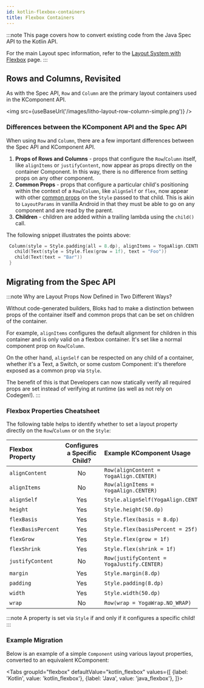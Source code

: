 ```yaml
---
id: kotlin-flexbox-containers
title: Flexbox Containers
---
```



:::note
This page covers how to convert existing code from the Java Spec API to the Kotlin API.

For the main Layout spec information, refer to the [Layout System with Flexbox](mainconcepts/flexbox-yoga.mdx) page.
:::

## Rows and Columns, Revisited

As with the Spec API, `Row` and `Column` are the primary layout containers used in the KComponent API.

<img src={useBaseUrl('/images/litho-layout-row-column-simple.png')} />

### Differences between the KComponent API and the Spec API

When using `Row` and `Column`, there are a few important differences between the Spec API and KComponent API.

1. **Props of Rows and Columns** - props that configure the `Row`/`Column` itself, like `alignItems` or `justifyContent`, now appear as props directly on the container Component. In this way, there is no difference from setting props on any other component.
2. **Common Props** - props that configure a particular child's positioning within the context of a `Row`/`Column`, like `alignSelf` or `flex`, now appear with other [common props](basics.mdx#common-props) on the `Style` passed to that child. This is akin to `LayoutParams` in vanilla Android in that they must be able to go on any component and are read by the parent.
3. **Children** - children are added within a trailing lambda using the `child()` call.

The following snippet illustrates the points above:

 ```kotlin
  Column(style = Style.padding(all = 8.dp), alignItems = YogaAlign.CENTER) {
    child(Text(style = Style.flex(grow = 1f), text = "Foo"))
    child(Text(text = "Bar"))
  }
 ```

## Migrating from the Spec API

:::note Why are Layout Props Now Defined in Two Different Ways?

Without code-generated builders, Bloks had to make a distinction between props of the container itself and common props that can be set on children of the container.

For example, `alignItems` configures the default alignment for children in this container and is only valid on a flexbox container. It's set like a normal component prop on `Row`/`Column`.

On the other hand, `alignSelf` can be respected on any child of a container, whether it's a Text, a Switch, or some custom Component: it's therefore exposed as a common prop via `Style`.

The benefit of this is that Developers can now statically verify all required props are set instead of verifying at runtime (as well as not rely on Codegen!).
:::

### Flexbox Properties Cheatsheet

The following table helps to identify whether to set a layout property directly on the `Row`/`Column` or on the `Style`:

| Flexbox Property | Configures a Specific Child? | Example KComponent Usage |
| :-- | :-: | :-- |
| `alignContent` | No | `Row(alignContent = YogaAlign.CENTER)` |
| `alignItems` | No | `Row(alignItems = YogaAlign.CENTER)` |
| `alignSelf` | Yes | `Style.alignSelf(YogaAlign.CENTER)` |
| `height` | Yes | `Style.height(50.dp)` |
| `flexBasis` | Yes | `Style.flex(basis = 8.dp)` |
| `flexBasisPercent` | Yes | `Style.flex(basisPercent = 25f)` |
| `flexGrow` | Yes | `Style.flex(grow = 1f)` |
| `flexShrink` | Yes | `Style.flex(shrink = 1f)` |
| `justifyContent` | No | `Row(justifyContent = YogaJustify.CENTER)` |
| `margin` | Yes | `Style.margin(8.dp)` |
| `padding` | Yes | `Style.padding(8.dp)` |
| `width` | Yes | `Style.width(50.dp)` |
| `wrap` | No | `Row(wrap = YogaWrap.NO_WRAP)` |

:::note
A property is set via `Style` if and only if it configures a specific child!
:::

### Example Migration

Below is an example of a simple `Component` using various layout properties, converted to an equivalent KComponent:

<Tabs
  groupId="flexbox"
  defaultValue="kotlin_flexbox"
  values={[
    {label: 'Kotlin', value: 'kotlin_flexbox'},
    {label: 'Java', value: 'java_flexbox'},
  ]}>
  <TabItem value="kotlin_flexbox">

```kotlin file=sample/src/main/java/com/facebook/samples/litho/kotlin/documentation/FlexboxComponent.kt start=start_example end=end_example
```

  </TabItem>
  <TabItem value="java_flexbox">

```java file=sample/src/main/java/com/facebook/samples/litho/java/onboarding/JavaApiComponentSpec.java start=start_example end=end_example
```

  </TabItem>

</Tabs>
